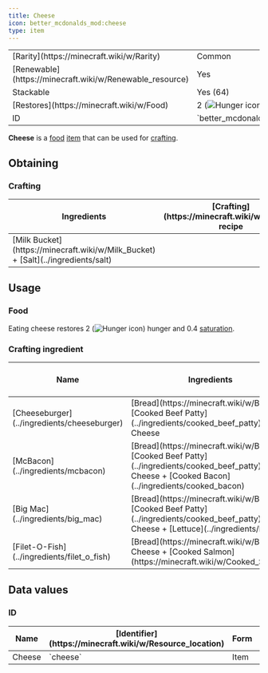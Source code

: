 ```yaml
---
title: Cheese
icon: better_mcdonalds_mod:cheese
type: item
---
```


<table>
    <tbody>
        <tr>
            <td>[Rarity](https://minecraft.wiki/w/Rarity)</td>
            <td>Common</td>
        </tr>
        <tr>
            <td>[Renewable](https://minecraft.wiki/w/Renewable_resource)</td>
            <td>Yes</td>
        </tr>
        <tr>
            <td>Stackable</td>
            <td>Yes (64)</td>
        </tr>
        <tr>
            <td>[Restores](https://minecraft.wiki/w/Food)</td>
            <td>2 (<img src="https://minecraft.wiki/images/Hunger_%28icon%29.png" alt="Hunger icon" />)</td>
        </tr>
        <tr>
            <td>ID</td>
            <td>`better_mcdonalds_mod:cheese`</td>
        </tr>
    </tbody>
</table>

**Cheese** is a [food](https://minecraft.wiki/w/Food) [item](https://minecraft.wiki/w/Item) that can be used for [crafting](https://minecraft.wiki/w/Crafting).

## Obtaining

### Crafting

<table>
    <thead>
        <tr>
            <th>Ingredients</th>
            <th>[Crafting](https://minecraft.wiki/w/Crafting) recipe</th>
        </tr>
    </thead>
    <tbody>
        <tr>
            <td>[Milk Bucket](https://minecraft.wiki/w/Milk_Bucket) + [Salt](../ingredients/salt)</td>
            <td><CraftingRecipe slots={['milk_bucket', 'better_mcdonalds_mod:salt', '', '', '', '', '', '', '']} result="better_mcdonalds_mod:cheese" count={2}/></td>
        </tr>
    </tbody>
</table>

## Usage

### Food

Eating cheese restores 2 (<img src="https://minecraft.wiki/images/Hunger_%28icon%29.png" alt="Hunger icon" />) hunger and 0.4 [saturation](https://minecraft.wiki/w/Hunger#Mechanics).

### Crafting ingredient

<table>
    <thead>
        <tr>
            <th>Name</th>
            <th>Ingredients</th>
            <th>[Crafting](https://minecraft.wiki/w/Crafting) recipe</th>
        </tr>
    </thead>
    <tbody>
        <tr>
            <td>[Cheeseburger](../ingredients/cheeseburger)</td>
            <td>[Bread](https://minecraft.wiki/w/Bread) + [Cooked Beef Patty](../ingredients/cooked_beef_patty) + Cheese</td>
            <td><CraftingRecipe slots={['bread', 'better_mcdonalds_mod:cooked_beef_patty', 'better_mcdonalds_mod:cheese', '', '', '', '', '', '']} result="better_mcdonalds_mod:cheeseburger"/></td>
        </tr>
        <tr>
            <td>[McBacon](../ingredients/mcbacon)</td>
            <td>[Bread](https://minecraft.wiki/w/Bread) + [Cooked Beef Patty](../ingredients/cooked_beef_patty) + Cheese + [Cooked Bacon](../ingredients/cooked_bacon)</td>
            <td><CraftingRecipe slots={['bread', 'better_mcdonalds_mod:cooked_beef_patty', 'better_mcdonalds_mod:cheese', 'better_mcdonalds_mod:cooked_bacon', '', '', '', '', '']} result="better_mcdonalds_mod:mcbacon"/></td>
        </tr>
        <tr>
            <td>[Big Mac](../ingredients/big_mac)</td>
            <td>[Bread](https://minecraft.wiki/w/Bread) + [Cooked Beef Patty](../ingredients/cooked_beef_patty) (2) + Cheese + [Lettuce](../ingredients/lettuce)</td>
            <td><CraftingRecipe slots={['bread', 'better_mcdonalds_mod:cooked_beef_patty', 'better_mcdonalds_mod:cooked_beef_patty', 'better_mcdonalds_mod:cheese', 'better_mcdonalds_mod:lettuce', '', '', '', '']} result="better_mcdonalds_mod:big_mac"/></td>
        </tr>
        <tr>
            <td>[Filet-O-Fish](../ingredients/filet_o_fish)</td>
            <td>[Bread](https://minecraft.wiki/w/Bread) + Cheese + [Cooked Salmon](https://minecraft.wiki/w/Cooked_Salmon)</td>
            <td><CraftingRecipe slots={['bread', 'better_mcdonalds_mod:cheese', 'cooked_salmon', '', '', '', '', '', '']} result="better_mcdonalds_mod:filet_o_fish"/></td>
        </tr>
    </tbody>
</table>

## Data values

### ID

<table>
    <thead>
        <tr>
            <th>Name</th>
            <th>[Identifier](https://minecraft.wiki/w/Resource_location)</th>
            <th>Form</th>
            <th>[Item tags](https://minecraft.wiki/w/Tag)</th>
            <th>Translation key</th>
        </tr>
    </thead>
    <tbody>
        <tr>
            <td>Cheese</td>
            <td>`cheese`</td>
            <td>Item</td>
            <td>`c:foods/cheese`</td>
            <td>`item.better_mcdonalds_mod.cheese`</td>
        </tr>
    </tbody>
</table>